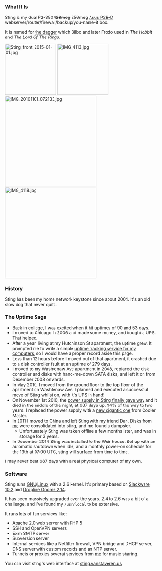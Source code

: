 === What It Is ===
Sting is my dual P2-350 <del>128meg</del> 256meg [http://www.motherboard.cz/mb/asus/P2B-D.htm Asus P2B-D] webserver/router/firewall/backup/you-name-it box.

It is named for [http://en.wikipedia.org/wiki/List_of_Middle-earth_weapons_and_armour#Sting the dagger] which Bilbo and later Frodo used in ''The Hobbit'' and ''The Lord Of The Rings''.

[[Image:Sting front 2015-01-01.jpg|168px]] [[Image:IMG 4113.jpg|168px]] [[Image:IMG 20101101 072133.jpg|300px]] [[Image:IMG 4118.jpg|300px]]

=== History ===
Sting has been my home network keystone since about 2004.  It's an old slow dog that never quits.

=== The Uptime Saga ===
* Back in college, I was excited when it hit uptimes of 90 and 53 days.
* I moved to Chicago in 2006 and made some money, and bought a UPS.  That helped.
* After a year, living at my Hutchinson St apartment, the uptime grew.  It prompted me to write a simple [http://vanstaveren.us/~trick/uptime/ uptime tracking service for my computers], so I would have a proper record aside this page.
* Less than 12 hours before I moved out of that apartment, it crashed due to a disk controller fault at an uptime of 279 days.
* I moved to my Washtenaw Ave apartment in 2008, replaced the disk controller and disks with hand-me-down SATA disks, and left it on from December 2008 onwards.
* In May 2010, I moved from the ground floor to the top floor of the apartment on Washtenaw Ave.  I planned and executed a successful move of Sting whilst on, with it's UPS in hand!
* On November 1st 2010, the [[:Image:IMG 20101101 211542.jpg|power supply in Sting finally gave way]] and it died in the middle of the night, at 687 days up.  94% of the way to two years.  I replaced the power supply with a [[:Image:IMG 4120.jpg|new gigantic one]] from Cooler Master.
* In 2011 I moved to China and left Sting with my friend Dan. Disks from [[Computers/McTrickster|mc]] were consolidated into sting, and mc found a dumpster.
** Unfortunately Sting was taken offline a few months later, and was in storage for 3 years.
* In December 2014 Sting was installed to the Weir house. Set up with an automatic shutdown when idle, and a monthly power-on schedule for the 13th at 07:00 UTC, sting will surface from time to time.

I may never beat 687 days with a real physical computer of my own.

=== Software ===

Sting runs [http://www.gnu.org/ GNU]/[http://kernel.org/ Linux] with a 2.6 kernel.  It's primary based on [http://www.slackware.org/ Slackware 10.2] and [http://www.droplinegnome.org/ Dropline Gnome 2.14].

It has been massively upgraded over the years.  2.4 to 2.6 was a bit of a challenge, and I've found my <tt>/usr/local</tt> to be extensive.

It runs lots of fun services like:
* Apache 2.0 web server with PHP 5
* SSH and OpenVPN servers
* Exim SMTP server
* Subversion server
* Internal services like a Netfilter firewall, VPN bridge and DHCP server, DNS server with custom records and an NTP server.
* Tunnels or proxies several services from [[Computers/Mc|mc]] for music sharing.

You can visit sting's web interface at [http://sting.vanstaveren.us/ sting.vanstaveren.us]